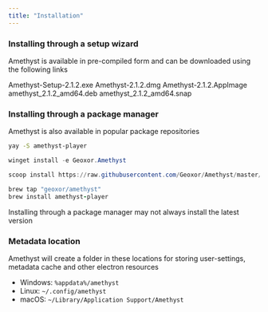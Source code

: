 ```yaml
---
title: "Installation"
---
```


### Installing through a setup wizard
Amethyst is available in pre-compiled form and can be downloaded using the following links


<CardGroup cols={2}>
  <Card
    title="Windows"
    icon="windows"
    href="https://github.com/Geoxor/Amethyst/releases/download/v2.1.2/Amethyst-Setup-2.1.2.exe"
  >
    Amethyst-Setup-2.1.2.exe
  </Card>
    <Card
    title="Macos"
    icon="Apple"
    href="https://github.com/Geoxor/Amethyst/releases/download/v2.1.2/Amethyst-2.1.2.dmg"
  >
    Amethyst-2.1.2.dmg
  </Card>
</CardGroup>

<CardGroup cols={3}>
  <Card
    title="Linux AppImage"
    icon="Linux"
    href="https://github.com/Geoxor/Amethyst/releases/download/v2.1.2/Amethyst-2.1.2.AppImage"
  >
    Amethyst-2.1.2.AppImage
  </Card>
    <Card
    title="Linux .deb"
    icon="Linux"
    href="https://github.com/Geoxor/Amethyst/releases/download/v2.1.2/amethyst_2.1.2_amd64.deb"
  >
    amethyst_2.1.2_amd64.deb
  </Card>
      <Card
    title="Linux .snap"
    icon="Linux"
    href="https://github.com/Geoxor/Amethyst/releases/download/v2.1.2/amethyst_2.1.2_amd64.snap"
  >
    amethyst_2.1.2_amd64.snap
  </Card>
</CardGroup>

### Installing through a package manager
Amethyst is also available in popular package repositories

<CodeGroup>

```bash yay
yay -S amethyst-player
```

```powershell winget
winget install -e Geoxor.Amethyst
```

```powershell scoop
scoop install https://raw.githubusercontent.com/Geoxor/Amethyst/master/manifests/scoop/amethyst.json
```

```ruby homebrew
brew tap "geoxor/amethyst"
brew install amethyst-player
```

</CodeGroup>

<Note>Installing through a package manager may not always install the latest version</Note>

### Metadata location

Amethyst will create a folder in these locations for storing user-settings, metadata cache and other electron resources

- Windows: `%appdata%/amethyst`
- Linux: `~/.config/amethyst`
- macOS: `~/Library/Application Support/Amethyst`
